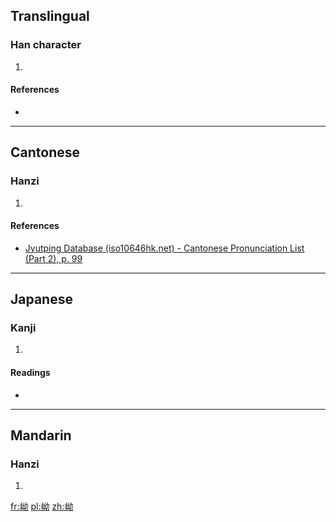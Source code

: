 ==Translingual==

===Han character===
{{Han char|rn=46|rad=山|as=05|sn=8|four=2472<sub>7</sub>|canj=山女戈尸 (UVIS)|ids=⿰[[山]][[幼]]}}

# {{defn|Han|sort=山05}}

====References====
* {{Han ref|kx=0309.270|dkj=07996|dj=0609.230|hdz=10769.100|uh=5CB0|ud=23728|bh=CC6B|bd=52331}}

----

==Cantonese==

===Hanzi===
{{yue-hanzi|jyut=[[au3]], [[ngau3]]|y=au3, ngau3}}

# {{defn|lang=yue|sort=山05}}

====References====
* [http://www.iso10646hk.net/jp/document/download.jsp Jyutping Database (iso10646hk.net) - Cantonese Pronunciation List (Part 2), p. 99]

----

==Japanese==

===Kanji===
{{ja-kanji|grade=|rs=山05}}

# {{defn|lang=ja|sort=山05}}

====Readings====
* {{ja-readings|on=[[よう]] (yō), [[ゆ]] (yu), [[あう]] (au), [[えう]] (eu)|kun=}}

----

==Mandarin==

===Hanzi===
{{cmn-hanzi|pin=[[ào]] ([[ao4]]), [[bā]] ([[ba1]]), [[yǒu]] ([[you3]])|wg=ao<sup>4</sup>, pa<sup>1</sup>, yu<sup>3</sup>}}

# {{defn|lang=cmn|sort=山05}}

[[fr:岰]]
[[pl:岰]]
[[zh:岰]]